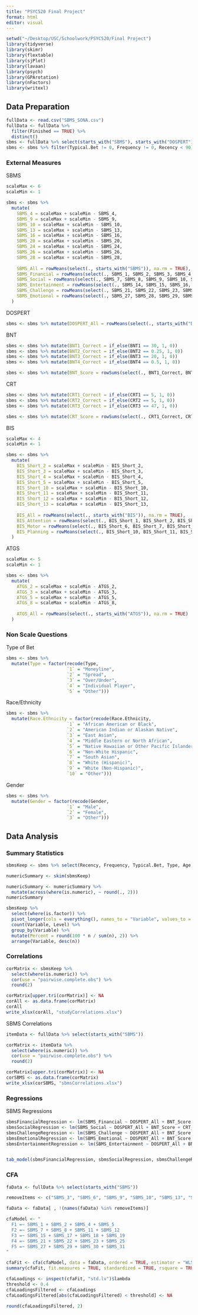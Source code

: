 ```yaml
---
title: "PSYC520 Final Project"
format: html
editor: visual
---
```


```r
setwd("~/Desktop/USC/Schoolwork/PSYC520/Final Project")
library(tidyverse)
library(skimr)
library(flextable)
library(sjPlot)
library(lavaan)
library(psych)
library(GPArotation)
library(nFactors)
library(writexl)
```

## Data Preparation {.hidden}

```r
fullData <- read.csv("SBMS_SONA.csv")
fullData <- fullData %>% 
  filter(Finished == TRUE) %>% 
  distinct()
sbms <- fullData %>% select(starts_with("SBMS"), starts_with("DOSPERT"), starts_with("BNT"), starts_with("CRT"), starts_with("BIS"), starts_with("ATGS"), Recency, Frequency, Typical.Bet, Type, Age, Race.Ethnicity, Gender)
sbms <- sbms %>% filter(Typical.Bet != 0, Frequency != 0, Recency < 90)
```

### External Measures {.hidden}

SBMS
```r
scaleMax <- 6
scaleMin <- 1

sbms <- sbms %>%
  mutate(
    SBMS_4 = scaleMax + scaleMin - SBMS_4,  
    SBMS_9 = scaleMax + scaleMin - SBMS_9,  
    SBMS_10 = scaleMax + scaleMin - SBMS_10, 
    SBMS_13 = scaleMax + scaleMin - SBMS_13, 
    SBMS_16 = scaleMax + scaleMin - SBMS_16, 
    SBMS_20 = scaleMax + scaleMin - SBMS_20, 
    SBMS_24 = scaleMax + scaleMin - SBMS_24, 
    SBMS_26 = scaleMax + scaleMin - SBMS_26, 
    SBMS_28 = scaleMax + scaleMin - SBMS_28, 
    
    SBMS_All = rowMeans(select(., starts_with("SBMS")), na.rm = TRUE),
    SBMS_Financial = rowMeans(select(., SBMS_1, SBMS_2, SBMS_3, SBMS_4, SBMS_5, SBMS_6), na.rm = TRUE),
    SBMS_Social = rowMeans(select(., SBMS_7, SBMS_8, SBMS_9, SBMS_10, SBMS_11, SBMS_12, SBMS_13), na.rm = TRUE),
    SBMS_Entertainment = rowMeans(select(., SBMS_14, SBMS_15, SBMS_16, SBMS_17, SBMS_18, SBMS_19, SBMS_20), na.rm = TRUE),
    SBMS_Challenge = rowMeans(select(., SBMS_21, SBMS_22, SBMS_23, SBMS_24, SBMS_25, SBMS_26), na.rm = TRUE),
    SBMS_Emotional = rowMeans(select(., SBMS_27, SBMS_28, SBMS_29, SBMS_30, SBMS_31, SBMS_32), na.rm = TRUE)
  )
```

DOSPERT
```r
sbms <- sbms %>% mutate(DOSPERT_All = rowMeans(select(., starts_with("DOSPERT")), na.rm = TRUE))
```

BNT
```r
sbms <- sbms %>% mutate(BNT1_Correct = if_else(BNT1 == 30, 1, 0))
sbms <- sbms %>% mutate(BNT2_Correct = if_else(BNT2 == 0.25, 1, 0))
sbms <- sbms %>% mutate(BNT3_Correct = if_else(BNT3 == 20, 1, 0))
sbms <- sbms %>% mutate(BNT4_Correct = if_else(BNT4 == 0.5, 1, 0))

sbms <- sbms %>% mutate(BNT_Score = rowSums(select(., BNT1_Correct, BNT2_Correct, BNT3_Correct, BNT4_Correct)))
```

CRT
```r
sbms <- sbms %>% mutate(CRT1_Correct = if_else(CRT1 == 5, 1, 0))
sbms <- sbms %>% mutate(CRT2_Correct = if_else(CRT2 == 5, 1, 0))
sbms <- sbms %>% mutate(CRT3_Correct = if_else(CRT3 == 47, 1, 0))

sbms <- sbms %>% mutate(CRT_Score = rowSums(select(., CRT1_Correct, CRT2_Correct, CRT3_Correct)))
```

BIS
```r
scaleMax <- 4
scaleMin <- 1

sbms <- sbms %>%
  mutate(
    BIS_Short_2 = scaleMax + scaleMin - BIS_Short_2,  
    BIS_Short_3 = scaleMax + scaleMin - BIS_Short_3,   
    BIS_Short_4 = scaleMax + scaleMin - BIS_Short_4,   
    BIS_Short_5 = scaleMax + scaleMin - BIS_Short_5,  
    BIS_Short_10 = scaleMax + scaleMin - BIS_Short_10,  
    BIS_Short_11 = scaleMax + scaleMin - BIS_Short_11, 
    BIS_Short_12 = scaleMax + scaleMin - BIS_Short_12,  
    BIS_Short_13 = scaleMax + scaleMin - BIS_Short_13,  
    
    BIS_All = rowMeans(select(., starts_with("BIS")), na.rm = TRUE),
    BIS_Attention = rowMeans(select(., BIS_Short_1, BIS_Short_2, BIS_Short_3, BIS_Short_4, BIS_Short_5), na.rm = TRUE),
    BIS_Motor = rowMeans(select(., BIS_Short_6, BIS_Short_7, BIS_Short_8, BIS_Short_9), na.rm = TRUE),
    BIS_Planning = rowMeans(select(., BIS_Short_10, BIS_Short_11, BIS_Short_12, BIS_Short_13), na.rm = TRUE)
  )
```

ATGS
```r
scaleMax <- 5
scaleMin <- 1

sbms <- sbms %>%
  mutate(
    ATGS_2 = scaleMax + scaleMin - ATGS_2,  
    ATGS_3 = scaleMax + scaleMin - ATGS_3,
    ATGS_5 = scaleMax + scaleMin - ATGS_5,
    ATGS_8 = scaleMax + scaleMin - ATGS_8,
    
    ATGS_All = rowMeans(select(., starts_with("ATGS")), na.rm = TRUE)
  )
```

### Non Scale Questions {.hidden}

Type of Bet
```r
sbms <- sbms %>%
  mutate(Type = factor(recode(Type, 
                       `1` = "Moneyline",
                       `2` = "Spread",
                       `3` = "Over/Under",
                       `4` = "Individual Player",
                       `5` = "Other")))
```

Race/Ethnicity
```r
sbms <- sbms %>%
  mutate(Race.Ethnicity = factor(recode(Race.Ethnicity, 
                       `1` = "African American or Black",
                       `2` = "American Indian or Alaskan Native",
                       `3` = "East Asian",
                       `4` = "Middle Eastern or North African",
                       `5` = "Native Hawaiian or Other Pacific Islander",
                       `6` = "Non-White Hispanic",
                       `7` = "South Asian",
                       `8` = "White (Hispanic)",
                       `9` = "White (Non-Hispanic)",
                       `10` = "Other")))
```

Gender
```r
sbms <- sbms %>%
  mutate(Gender = factor(recode(Gender, 
                       `1` = "Male",
                       `2` = "Female",
                       `3` = "Other")))
```


## Data Analysis

### Summary Statistics

```r
sbmsKeep <- sbms %>% select(Recency, Frequency, Typical.Bet, Type, Age, Race.Ethnicity, Gender, SBMS_All, SBMS_Financial, SBMS_Social, SBMS_Challenge, SBMS_Emotional, SBMS_Entertainment, DOSPERT_All, BNT_Score, CRT_Score, ATGS_All, BIS_All, BIS_Attention, BIS_Motor, BIS_Planning)

numericSummary <- skim(sbmsKeep)

numericSummary <- numericSummary %>%
  mutate(across(where(is.numeric), ~ round(., 2)))
numericSummary
```

```r
sbmsKeep %>%
  select(where(is.factor)) %>%  
  pivot_longer(cols = everything(), names_to = "Variable", values_to = "Level") %>%
  count(Variable, Level) %>%
  group_by(Variable) %>%
  mutate(Percent = round(100 * n / sum(n), 2)) %>%
  arrange(Variable, desc(n))
```


### Correlations

```r
corMatrix <- sbmsKeep %>%
  select(where(is.numeric)) %>%
  cor(use = "pairwise.complete.obs") %>%
  round(2)

corMatrix[upper.tri(corMatrix)] <- NA
corAll <- as.data.frame(corMatrix)
corAll
write_xlsx(corAll, "studyCorrelations.xlsx")
```

SBMS Correlations
```r
itemData <- fullData %>% select(starts_with("SBMS"))

corMatrix <- itemData %>%
  select(where(is.numeric)) %>%
  cor(use = "pairwise.complete.obs") %>%
  round(2)

corMatrix[upper.tri(corMatrix)] <- NA
corSBMS <- as.data.frame(corMatrix)
write_xlsx(corSBMS, "sbmsCorrelations.xlsx")
```




### Regressions

SBMS Regressions
```r
sbmsFinancialRegression <- lm(SBMS_Financial ~ DOSPERT_All + BNT_Score + CRT_Score + ATGS_All + BIS_Attention + BIS_Motor + BIS_Planning + Age + Recency + Frequency + Typical.Bet, data = sbmsKeep)
sbmsSocialRegression <- lm(SBMS_Social ~ DOSPERT_All + BNT_Score + CRT_Score + ATGS_All + BIS_Attention + BIS_Motor + BIS_Planning + Age + Recency + Frequency + Typical.Bet, data = sbmsKeep)
sbmsChallengeRegression <- lm(SBMS_Challenge ~ DOSPERT_All + BNT_Score + CRT_Score + ATGS_All + BIS_Attention + BIS_Motor + BIS_Planning + Age + Recency + Frequency + Typical.Bet, data = sbmsKeep)
sbmsEmotionalRegression <- lm(SBMS_Emotional ~ DOSPERT_All + BNT_Score + CRT_Score + ATGS_All + BIS_Attention + BIS_Motor + BIS_Planning + Age + Recency + Frequency + Typical.Bet, data = sbmsKeep)
sbmsEntertainmentRegression <- lm(SBMS_Entertainment ~ DOSPERT_All + BNT_Score + CRT_Score + ATGS_All + BIS_Attention + BIS_Motor + BIS_Planning + Age + Recency + Frequency + Typical.Bet, data = sbmsKeep)


tab_model(sbmsFinancialRegression, sbmsSocialRegression, sbmsChallengeRegression, sbmsEmotionalRegression, sbmsEntertainmentRegression, show.ci = FALSE)
```


### CFA

```r
faData <- fullData %>% select(starts_with("SBMS"))

removeItems <- c("SBMS_3", "SBMS_6", "SBMS_9", "SBMS_10", "SBMS_13", "SBMS_14", "SBMS_16", "SBMS_20", "SBMS_24", "SBMS_26", "SBMS_28", "SBMS_32")

faData <- faData[ , !(names(faData) %in% removeItems)]

cfaModel <- "
  F1 =~ SBMS_1 + SBMS_2 + SBMS_4 + SBMS_5 
  F2 =~ SBMS_7 + SBMS_8 + SBMS_11 + SBMS_12 
  F3 =~ SBMS_15 + SBMS_17 + SBMS_18 + SBMS_19
  F4 =~ SBMS_21 + SBMS_22 + SBMS_23 + SBMS_25
  F5 =~ SBMS_27 + SBMS_29 + SBMS_30 + SBMS_31
"
```

```r
cfaFit <- cfa(cfaModel, data = faData, ordered = TRUE, estimator = "WLSMV")  
summary(cfaFit, fit.measures = TRUE, standardized = TRUE, rsquare = TRUE)
```

```r
cfaLoadings <- inspect(cfaFit, "std.lv")$lambda
threshold <- 0.4
cfaLoadingsFiltered <- cfaLoadings
cfaLoadingsFiltered[abs(cfaLoadingsFiltered) < threshold] <- NA

round(cfaLoadingsFiltered, 2)
```






